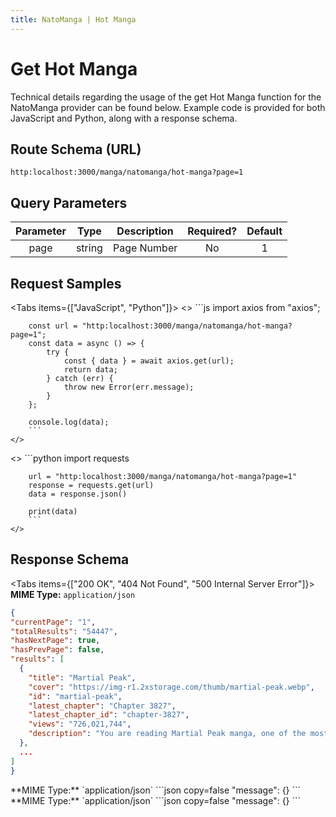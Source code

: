 ---
title: NatoManga | Hot Manga 
---


# Get Hot Manga

Technical details regarding the usage of the get Hot Manga function for the NatoManga provider can be found below. Example code is provided for both JavaScript and Python, along with a response schema.

## Route Schema (URL)

```
http:localhost:3000/manga/natomanga/hot-manga?page=1
```

## Query Parameters

| Parameter |  Type  | Description                                                                                              | Required? | Default |
| :-------: | :----: | -------------------------------------------------------------------------------------------------------- | :-------: | :-----: |
| page | string | Page Number |    No    |    1     |

## Request Samples

<Tabs items={["JavaScript", "Python"]}>
  <Tab>
    <>
        ```js
        import axios from "axios";

        const url = "http:localhost:3000/manga/natomanga/hot-manga?page=1";
        const data = async () => {
            try {
                const { data } = await axios.get(url);
                return data;
            } catch (err) {
                throw new Error(err.message);
            }
        };

        console.log(data);
        ```
    </>

  </Tab>
  <Tab>
    <>
        ```python
        import requests

        url = "http:localhost:3000/manga/natomanga/hot-manga?page=1"
        response = requests.get(url)
        data = response.json()

        print(data)
        ```
    </>

  </Tab>
</Tabs>

## Response Schema

<Tabs items={["200 OK", "404 Not Found", "500 Internal Server Error"]}>
  <Tab>
  **MIME Type:** `application/json`
  ```json copy=false
  {
  "currentPage": "1",
  "totalResults": "54447",
  "hasNextPage": true,
  "hasPrevPage": false,
  "results": [
    {
      "title": "Martial Peak",
      "cover": "https://img-r1.2xstorage.com/thumb/martial-peak.webp",
      "id": "martial-peak",
      "latest_chapter": "Chapter 3827",
      "latest_chapter_id": "chapter-3827",
      "views": "726,021,744",
      "description": "You are reading Martial Peak manga, one of the most popular manga covering in Action, Adventure, Fantasy, Historical, Martial arts genres, written by Momo (Ii) at MangaBuddy, a top manga site to offering for   free. Martial Peak has 3844 translated chapters and translations of other chapters are in progress. Lets enjoy. If you want to get the updates about latest chapters, lets create an account and add Martial Peak to your bookmark.\n\n                                            The journey to the martial peak is a lonely, solitary and long one.In the face of adversity,you must survive and remain unyielding.Only then can you break through and and continue on your journey to become the strongest. Sky Tower tests its disciples in the harshest ways to prepare them for this journey.One day the lowly sweeper Yang Kai managed to obtain a black book, setting him on the road to the peak of the martials world. -MangaUpdates"
    },
    ...
  ]
}
  ```
  </Tab>
  <Tab>
  **MIME Type:** `application/json`
  ```json copy=false
  "message": {}
  ```
  </Tab>
  <Tab>
  **MIME Type:** `application/json`
  ```json copy=false
  "message": {}
  ```
  </Tab>
</Tabs>
